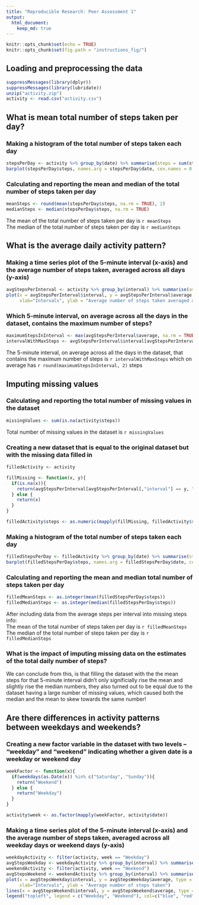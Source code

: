 ```yaml
---
title: "Reproducible Research: Peer Assessment 1"
output: 
  html_document:
    keep_md: true
---
```


```r
knitr::opts_chunk$set(echo = TRUE)
knitr::opts_chunk$set(fig.path = "instructions_fig/")
```

## Loading and preprocessing the data
```r
suppressMessages(library(dplyr))
suppressMessages(library(lubridate))
unzip("activity.zip")
activity <- read.csv("activity.csv")
```
## What is mean total number of steps taken per day?

### Making a histogram of the total number of steps taken each day

```r
stepsPerDay <- activity %>% group_by(date) %>% summarise(steps = sum(steps, na.rm = TRUE))
barplot(stepsPerDay$steps, names.arg = stepsPerDay$date, cex.names = 0.7, las = 2)
```

### Calculating and reporting the mean and median of the total number of steps taken per day

```r
meanSteps <- round(mean(stepsPerDay$steps, na.rm = TRUE), 2)
medianSteps <- median(stepsPerDay$steps, na.rm = TRUE)
```

The mean of the total number of steps taken per day is `r meanSteps`  
The median of the total number of steps taken per day is `r medianSteps`

## What is the average daily activity pattern?

### Making a time series plot of the 5-minute interval (x-axis) and the average number of steps taken, averaged across all days (y-axis)

```r
avgStepsPerInterval <- activity %>% group_by(interval) %>% summarise(average = mean(steps, na.rm = TRUE))
plot(x = avgStepsPerInterval$interval, y = avgStepsPerInterval$average, type = "l", 
     xlab="Intervals", ylab = "Average number of steps taken averaged across all days")
```

### Which 5-minute interval, on average across all the days in the dataset, contains the maximum number of steps?

```r
maximumStepsInInterval <- max(avgStepsPerInterval$average, na.rm = TRUE)
intervalWithMaxSteps <- avgStepsPerInterval$interval[avgStepsPerInterval$average == maximumStepsInInterval]
```

The 5-minute interval, on average across all the days in the dataset,
that contains the maximum number of steps is `r intervalWithMaxSteps`
which on average has `r round(maximumStepsInInterval, 2)` steps

## Imputing missing values

### Calculating and reporting the total number of missing values in the dataset

```r
missingValues <- sum(is.na(activity$steps))
```

Total number of missing values in the dataset is `r missingValues`

### Creating a new dataset that is equal to the original dataset but with the missing data filled in

```r
filledActivity <- activity

fillMissing <- function(x, y){
  if(is.na(x)){
    return(avgStepsPerInterval[avgStepsPerInterval[,"interval"] == y, "average"])
  } else {
    return(x)
  }
}

filledActivity$steps <- as.numeric(mapply(fillMissing, filledActivity$steps, filledActivity$interval))
```

### Making a histogram of the total number of steps taken each day

```r
filledStepsPerDay <- filledActivity %>% group_by(date) %>% summarise(steps = sum(steps))
barplot(filledStepsPerDay$steps, names.arg = filledStepsPerDay$date, cex.names = 0.7, las = 2)
```

### Calculating and reporting the mean and median total number of steps taken per day

```r
filledMeanSteps <- as.integer(mean(filledStepsPerDay$steps))
filledMedianSteps <- as.integer(median(filledStepsPerDay$steps))
```

After including data from the average steps per interval into missing steps info:  
The mean of the total number of steps taken per day is `r filledMeanSteps`  
The median of the total number of steps taken per day is `r filledMedianSteps`

### What is the impact of imputing missing data on the estimates of the total daily number of steps?

We can conclude from this, is that filling the dataset with the the mean steps
for that 5-minute interval didn't only significially rise the mean and slightly
rise the median numbers, they also turned out to be equal due to the dataset
having a large number of missing values, which caused both the median and the mean
to skew towards the same number!

## Are there differences in activity patterns between weekdays and weekends?

### Creating a new factor variable in the dataset with two levels – “weekday” and “weekend” indicating whether a given date is a weekday or weekend day

```r
weekFactor <- function(x){
  if(weekdays(as.Date(x)) %in% c("Saturday", "Sunday")){
    return("Weekend")
  } else {
    return("Weekday")
  }
}

activity$week <- as.factor(mapply(weekFactor, activity$date))
```

### Making a time series plot of the 5-minute interval (x-axis) and the average number of steps taken, averaged across all weekday days or weekend days (y-axis)

```r
weekdayActivity <- filter(activity, week == "Weekday")
avgStepsWeekday <- weekdayActivity %>% group_by(interval) %>% summarise(average = mean(steps, na.rm = TRUE))
weekendActivity <- filter(activity, week == "Weekend")
avgStepsWeekend <- weekendActivity %>% group_by(interval) %>% summarise(average = mean(steps, na.rm = TRUE))
plot(x = avgStepsWeekday$interval, y = avgStepsWeekday$average, type = "l", col = "blue",
     xlab="Intervals", ylab = "Average number of steps taken")
lines(x = avgStepsWeekend$interval, y = avgStepsWeekend$average, type = "l", col = "red")
legend("topleft", legend = c("Weekday", "Weekend"), col=c("blue", "red"), lty=1, cex=1)
```